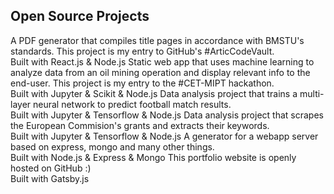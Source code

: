 ## Open Source Projects

<ProjectCard title="BMSTU App" link="https://bmstu-pdf-app.herokuapp.com/" bg="linear-gradient(to right, #141821 0%, #020024 100%)">
A PDF generator that compiles title pages in accordance with BMSTU's standards. This project is my entry to GitHub's #ArticCodeVault.<br /> Built with React.js & Node.js
</ProjectCard>
<ProjectCard title="Oily Silicon" link="https://oily-silicon.herokuapp.com/" bg="linear-gradient(to right, #141821 0%, #020024 100%)">
Static web app that uses machine learning to analyze data from an oil mining operation and display relevant info to the end-user. This project is my entry to the #CET-MIPT hackathon.<br /> Built with Jupyter & Scikit & Node.js
</ProjectCard>
<ProjectCard title="Match Predictor" link="https://drive.google.com/file/d/1LeRiJix-tWuDQ_pxP7NO_KzwKDHSWuPv/view?usp=sharing" bg="linear-gradient(to right, #141821 0%, #020024 100%)">
Data analysis project that trains a multi-layer neural network to predict football match results.<br /> Built with Jupyter & Tensorflow & Node.js
</ProjectCard>
<ProjectCard title="EC Grants & Keywords" link="https://www.kaggle.com/caiofleury/ec-europa-grants" bg="linear-gradient(to right, #141821 0%, #020024 100%)">
Data analysis project that scrapes the European Commision's grants and extracts their keywords.<br /> Built with Jupyter & Tensorflow & Node.js
</ProjectCard>
<ProjectCard title="Mongo-Express-Start" link="https://drive.google.com/file/d/1LeRiJix-tWuDQ_pxP7NO_KzwKDHSWuPv/view?usp=sharing" bg="linear-gradient(to right, #141821 0%, #020024 100%)">
A generator for a webapp server based on express, mongo and many other things. <br /> Built with Node.js & Express & Mongo
</ProjectCard>
<ProjectCard title="This Portfolio Website" link="https://github.com/CaioF/CaioF.github.io" bg="linear-gradient(to right, #141821 0%, #020024 100%)">
This portfolio website is openly hosted on GitHub :)<br /> Built with Gatsby.js
</ProjectCard>

## 